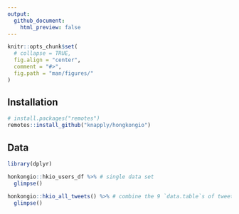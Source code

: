 ```yaml
---
output: 
  github_document:
    html_preview: false
---
```


<!-- README.Rmd generates README.md. -->

```r
knitr::opts_chunk$set(
  # collapse = TRUE,
  fig.align = "center",
  comment = "#>",
  fig.path = "man/figures/"
)
```

## Installation

```r
# install.packages("remotes")
remotes::install_github("knapply/hongkongio")
```

## Data

```r
library(dplyr)

honkongio::hkio_users_df %>% # single data set
  glimpse()

honkongio::hkio_all_tweets() %>% # combine the 9 `data.table`s of tweets
  glimpse()
```

